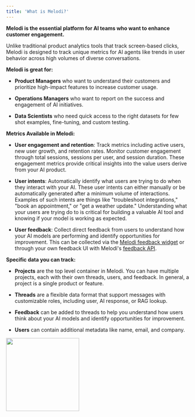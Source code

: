 ```yaml
---
title: 'What is Melodi?'
---
```


**Melodi is the essential platform for AI teams who want to enhance customer engagement.**

Unlike traditional product analytics tools that track screen-based clicks, Melodi is designed to track unique metrics for AI agents like trends in user behavior across high volumes of diverse conversations.

**Melodi is great for:**

* **Product Managers** who want to understand their customers and prioritize high-impact features to increase customer usage.

* **Operations Managers** who want to report on the success and engagement of AI initiatives.

* **Data Scientists** who need quick access to the right datasets for few shot examples, fine-tuning, and custom testing.

**Metrics Available in Melodi:**

* **User engagement and retention**: Track metrics including active users, new user growth, and retention rates. Monitor customer engagement through total sessions, sessions per user, and session duration. These engagement metrics provide critical insights into the value users derive from your AI product.

* **User intents**: Automatically identify what users are trying to do when they interact with your AI. These user intents can either manually or be automatically generated after a minimum volume of interactions. Examples of such intents are things like "troubleshoot integrations," "book an appointment," or "get a weather update." Understanding what your users are trying do to is critical for building a valuable AI tool and knowing if your model is working as expected.

* **User feedback**: Collect direct feedback from users to understand how your AI models are performing and identify opportunities for improvement. This can be collected via the [Melodi feedback widget](/integrating-melodi-analytics/react-component) or through your own feedback UI with Melodi's [feedback API](/api-reference/create-feedback).

**Specific data you can track:**

* **Projects** are the top level container in Melodi. You can have multiple projects, each with their own threads, users, and feedback. In general, a project is a single product or feature.

* **Threads** are a flexible data format that support messages with customizable roles, including user, AI response, or RAG lookup.

* **Feedback** can be added to threads to help you understand how users think about your AI models and identify opportunities for improvement.

* **Users** can contain additional metadata like name, email, and company.

<img height="200" src="https://framerusercontent.com/images/0niX254WiZdToUP68Cza3Z4xaIo.png?scale-down-to=1024" />